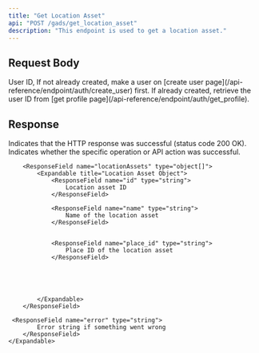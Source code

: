 ```yaml
---
title: "Get Location Asset"
api: "POST /gads/get_location_asset"
description: "This endpoint is used to get a location asset."
---
```


## Request Body

<ParamField body="userId" type="string" required>
	User ID, If not already created, make a user on [create user
	page](/api-reference/endpoint/auth/create_user) first. If already created,
	retrieve the user ID from [get profile
	page](/api-reference/endpoint/auth/get_profile).
</ParamField>

## Response

<ResponseField name="success" type="boolean">
	Indicates that the HTTP response was successful (status code 200 OK).
</ResponseField>

<ResponseField name="results" type="object">
  <Expandable title="Results Object">
        <ResponseField name="success" type="boolean">
			Indicates whether the specific operation or API action was successful.
        </ResponseField>

       	<ResponseField name="locationAssets" type="object[]">
            <Expandable title="Location Asset Object">
                <ResponseField name="id" type="string">
                    Location asset ID
                </ResponseField>

                <ResponseField name="name" type="string">
                    Name of the location asset
                </ResponseField>
 

                <ResponseField name="place_id" type="string">
                    Place ID of the location asset
                </ResponseField>
 

               

       
            </Expandable>
        </ResponseField>

     <ResponseField name="error" type="string">
    		Error string if something went wrong
    	</ResponseField>
    </Expandable>
</ResponseField>
